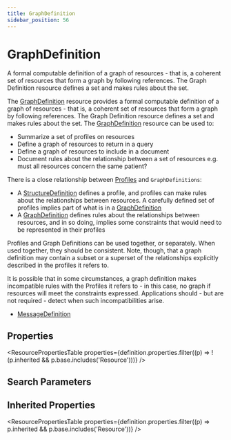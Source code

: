 ```yaml
---
title: GraphDefinition
sidebar_position: 56
---
```


# GraphDefinition

A formal computable definition of a graph of resources - that is, a coherent set of resources that form a graph by following references. The Graph Definition resource defines a set and makes rules about the set.

  <Tabs queryString="intro-section">
  <TabItem value="usage" label="Usage" default>
    <div> <a name="scope"></a>  <p> The <a href="/docs/api/fhir/resources/graphdefinition">GraphDefinition</a> resource provides a formal computable definition of a graph of resources - that is, a coherent set of resources that form  a graph by following references. The Graph Definition resource defines a set and makes rules about the set. The <a href="/docs/api/fhir/resources/graphdefinition">GraphDefinition</a> resource can be used to: </p> <ul>  <li>Summarize a set of profiles on resources</li>  <li>Define a graph of resources to return in a query</li>  <li>Define a graph of resources to include in a document</li>  <li>Document rules about the relationship between a set of resources e.g. must all resources concern the same patient?</li> </ul> </div>
    </TabItem>
  <TabItem value="relationships" label="Relationships">
    <div> <a name="bnr"></a>  <p> There is a close relationship between <a href="/docs/api/fhir/resources/structuredefinition">Profiles</a> and  <code>GraphDefinitions</code>: </p> <ul>  <li>A <a href="/docs/api/fhir/resources/structuredefinition">StructureDefinition</a> defines a profile, and profiles can make rules about the relationships between resources. A carefully defined set of profiles implies part of what is in a <a href="/docs/api/fhir/resources/graphdefinition">GraphDefinition</a></li>  <li>A <a href="/docs/api/fhir/resources/graphdefinition">GraphDefinition</a> defines rules about the relationships between resources, and in so doing, implies some constraints that would need to be represented in their profiles</li> </ul> <p> Profiles and Graph Definitions can be used together, or separately. When used together, they should be consistent. Note, though, that a graph definition may contain a subset or a superset of the relationships explicitly described in the profiles it refers to. </p> <p> It is possible that in some circumstances, a graph definition makes incompatible rules with  the Profiles it refers to - in this case, no graph if resources will meet the constraints expressed.  Applications should - but are not required - detect when such incompatibilities arise. </p> </div>
    </TabItem>
  
  <TabItem value="referencedBy" label="Referenced By">
    <ul><li><a href="/docs/api/fhir/resources/messagedefinition">MessageDefinition</a></li></ul>
    </TabItem>
</Tabs>


## Properties

<ResourcePropertiesTable properties={definition.properties.filter((p) => !(p.inherited && p.base.includes('Resource')))} />

## Search Parameters

<SearchParamsTable searchParams={definition.searchParameters} />

## Inherited Properties

<ResourcePropertiesTable properties={definition.properties.filter((p) => p.inherited && p.base.includes('Resource'))} />


